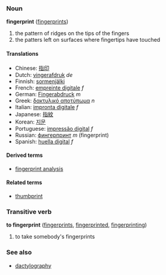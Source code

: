 ===Noun===
'''fingerprint''' ([[fingerprints]])

# the pattern of ridges on the tips of the fingers
# the patters left on surfaces where fingertips have touched

====Translations====
*Chinese: [[指印]]
*Dutch: [[vingerafdruk]] ''de''
*Finnish: [[sormenjälki]]
*French: [[empreinte digitale]] ''f''
*German: [[Fingerabdruck]] ''m''
*Greek: [[δακτυλικό αποτύπωμα]] ''n''
*Italian: [[impronta digitale]] ''f''
*Japanese: [[指紋]]
*Korean: [[지문]]
*Portuguese: [[impressão digital]] ''f''
*Russian: [[фингерпринт]] ''m'' (fingerprint)
*Spanish: [[huella digital]] ''f''

====Derived terms====
*[[fingerprint analysis]]

====Related terms====
*[[thumbprint]]

===Transitive verb===
'''to fingerprint''' ([[fingerprints]], [[fingerprinted]], [[fingerprinting]])

# to take somebody's fingerprints

===See also===
*[[dactylography]]
